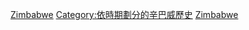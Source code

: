 {{CategoryTOC}}
{{Commons category|Zimbabwe by year}}

[[Category:各年份各國|Zimbabwe]]
[[Category:依時期劃分的辛巴威歷史|Category:依時期劃分的辛巴威歷史]]
[[Category:依年份劃分的非洲|Zimbabwe]]